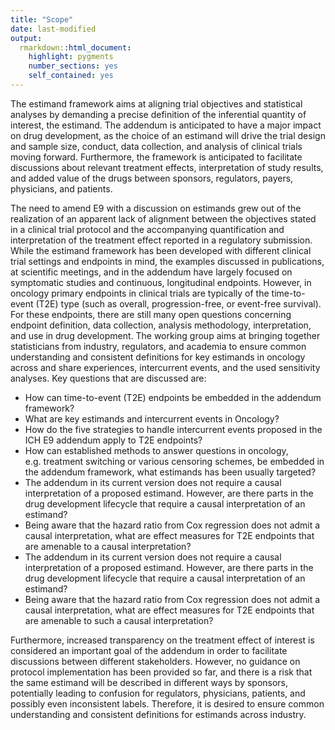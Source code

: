 ```yaml
---
title: "Scope"
date: last-modified
output: 
  rmarkdown::html_document:
    highlight: pygments
    number_sections: yes
    self_contained: yes
---
```


The estimand framework aims at aligning trial objectives and statistical analyses by demanding a precise definition of the inferential quantity of interest, the estimand. The addendum is anticipated to have a major impact on drug development, as the choice of an estimand will drive the trial design and sample size, conduct, data collection, and analysis of clinical trials moving forward. Furthermore, the framework is anticipated to facilitate discussions about relevant treatment effects, interpretation of study results, and added value of the drugs between sponsors, regulators, payers, physicians, and patients.

The need to amend E9 with a discussion on estimands grew out of the realization of an apparent lack of alignment between the objectives stated in a clinical trial protocol and the accompanying quantification and interpretation of the treatment effect reported in a regulatory submission. While the estimand framework has been developed with different clinical trial settings and endpoints in mind, the examples discussed in publications, at scientific meetings, and in the addendum have largely focused on symptomatic studies and continuous, longitudinal endpoints. However, in oncology primary endpoints in clinical trials are typically of the time-to-event (T2E) type (such as overall, progression-free, or event-free survival). For these endpoints, there are still many open questions concerning endpoint definition, data collection, analysis methodology, interpretation, and use in drug development. The working group aims at bringing together statisticians from industry, regulators, and academia to ensure common understanding and consistent definitions for key estimands in oncology across and share experiences, intercurrent events, and the used sensitivity analyses. Key questions that are discussed are:

-   How can time-to-event (T2E) endpoints be embedded in the addendum framework?
-   What are key estimands and intercurrent events in Oncology?
-   How do the five strategies to handle intercurrent events proposed in the ICH E9 addendum apply to T2E endpoints?
-   How can established methods to answer questions in oncology, e.g. treatment switching or various censoring schemes, be embedded in the addendum framework, what estimands has been usually targeted?
-   The addendum in its current version does not require a causal interpretation of a proposed estimand. However, are there parts in the drug development lifecycle that require a causal interpretation of an estimand?
-   Being aware that the hazard ratio from Cox regression does not admit a causal interpretation, what are effect measures for T2E endpoints that are amenable to a causal interpretation?
-   The addendum in its current version does not require a causal interpretation of a proposed estimand. However, are there parts in the drug development lifecycle that require a causal interpretation of an estimand?
-   Being aware that the hazard ratio from Cox regression does not admit a causal interpretation, what are effect measures for T2E endpoints that are amenable to such a causal interpretation?

Furthermore, increased transparency on the treatment effect of interest is considered an important goal of the addendum in order to facilitate discussions between different stakeholders. However, no guidance on protocol implementation has been provided so far, and there is a risk that the same estimand will be described in different ways by sponsors, potentially leading to confusion for regulators, physicians, patients, and possibly even inconsistent labels. Therefore, it is desired to ensure common understanding and consistent definitions for estimands across industry.
